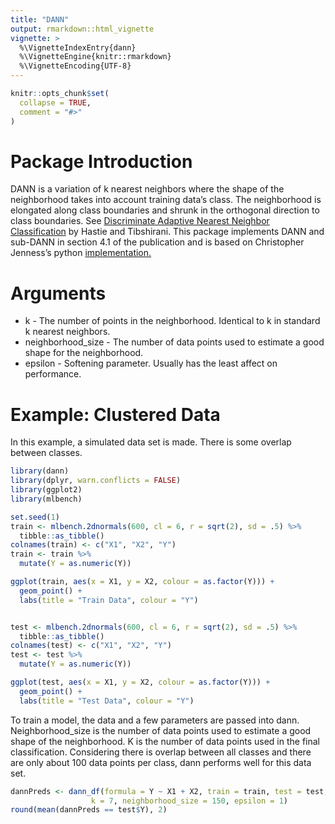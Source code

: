 ```yaml
---
title: "DANN"
output: rmarkdown::html_vignette
vignette: >
  %\VignetteIndexEntry{dann}
  %\VignetteEngine{knitr::rmarkdown}
  %\VignetteEncoding{UTF-8}
---
```


```r
knitr::opts_chunk$set(
  collapse = TRUE,
  comment = "#>"
)
```

# Package Introduction
DANN is a variation of k nearest neighbors where the shape of the neighborhood takes into account training data's class. The neighborhood is elongated along class boundaries and shrunk in the orthogonal direction to class boundaries. See [Discriminate Adaptive Nearest Neighbor Classification](https://web.stanford.edu/~hastie/Papers/dann_IEEE.pdf)  by Hastie and Tibshirani. This package implements DANN and sub-DANN in section 4.1 of the publication and is based on Christopher Jenness's python [implementation.](https://github.com/christopherjenness/ML-lib)

# Arguments
* k - The number of points in the neighborhood. Identical to k in standard k nearest neighbors.
* neighborhood_size - The number of data points used to estimate a good shape for the neighborhood.
* epsilon - Softening parameter. Usually has the least affect on performance.


# Example: Clustered Data
In this example, a simulated data set is made. There is some overlap between classes.

```r
library(dann)
library(dplyr, warn.conflicts = FALSE)
library(ggplot2)
library(mlbench)

set.seed(1)
train <- mlbench.2dnormals(600, cl = 6, r = sqrt(2), sd = .5) %>%
  tibble::as_tibble()
colnames(train) <- c("X1", "X2", "Y")
train <- train %>%
  mutate(Y = as.numeric(Y))

ggplot(train, aes(x = X1, y = X2, colour = as.factor(Y))) + 
  geom_point() + 
  labs(title = "Train Data", colour = "Y")


test <- mlbench.2dnormals(600, cl = 6, r = sqrt(2), sd = .5) %>%
  tibble::as_tibble()
colnames(test) <- c("X1", "X2", "Y")
test <- test %>%
  mutate(Y = as.numeric(Y))

ggplot(test, aes(x = X1, y = X2, colour = as.factor(Y))) + 
  geom_point() + 
  labs(title = "Test Data", colour = "Y")
```


To train a model, the data and a few parameters are passed into dann. Neighborhood_size is the number of data points used to estimate a good shape of the neighborhood. K is the number of data points used in the final classification. Considering there is overlap between all classes and there are only about 100 data points per class, dann performs well for this data set.

```r
dannPreds <- dann_df(formula = Y ~ X1 + X2, train = train, test = test,
                  k = 7, neighborhood_size = 150, epsilon = 1)
round(mean(dannPreds == test$Y), 2)
```
